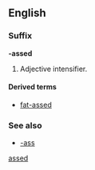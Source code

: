 ==English==
===Suffix===
'''-assed'''
# {{context|slang|vulgar}} Adjective intensifier.

====Derived terms====
*[[fat-assed]]

===See also===
*[[-ass]]

[[Category:English suffixes|assed]]